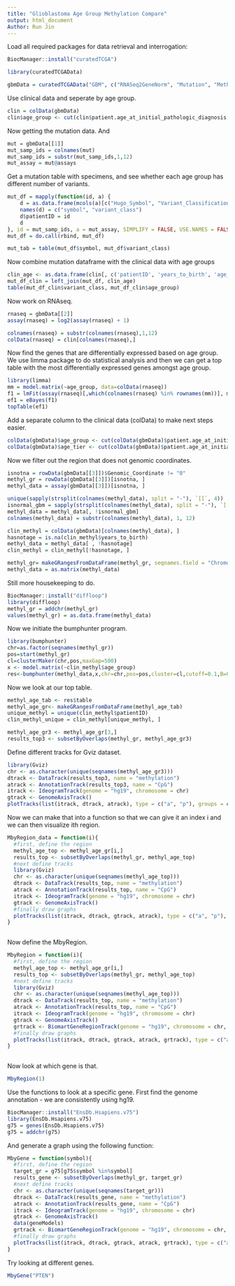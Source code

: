 ```yaml
---
title: "Glioblastoma Age Group Methylation Compare"
output: html_document
Author: Run Jin
---
```


Load all required packages for data retrieval and interrogation: 

```r

BiocManager::install("curatedTCGA")

library(curatedTCGAData)

gbmData = curatedTCGAData("GBM", c("RNASeq2GeneNorm", "Mutation", "Methylation_methyl450"), dry.run = FALSE)

```

Use clinical data and seperate by age group.

```r
clin = colData(gbmData)
clin$age_group <- cut(clin$patient.age_at_initial_pathologic_diagnosis, seq(20, 90, 10))

```

Now getting the mutation data. And 
```r
mut = gbmData[[1]]
mut_samp_ids = colnames(mut)
mut_samp_ids = substr(mut_samp_ids,1,12) 
mut_assay = mut@assays
```

Get a mutation table with specimens, and see whether each age group has different number of variants.

```r
mut_df = mapply(function(id, a) {
    d = as.data.frame(mcols(a)[c("Hugo_Symbol", "Variant_Classification")])
    names(d) = c("symbol", "variant_class")
    d$patientID = id
    d
}, id = mut_samp_ids, a = mut_assay, SIMPLIFY = FALSE, USE.NAMES = FALSE)
mut_df = do.call(rbind, mut_df)

mut_tab = table(mut_df$symbol, mut_df$variant_class)
```

Now combine mutation dataframe with the clinical data with age groups
```r
clin_age <- as.data.frame(clin[, c('patientID', 'years_to_birth', 'age_group', 'age_tier')])
mut_df_clin = left_join(mut_df, clin_age)
table(mut_df_clin$variant_class, mut_df_clin$age_group)
```

Now work on RNAseq.
```r
rnaseq = gbmData[[2]]
assay(rnaseq) = log2(assay(rnaseq) + 1)

colnames(rnaseq) = substr(colnames(rnaseq),1,12)   
colData(rnaseq) = clin[colnames(rnaseq),]
```

Now find the genes that are differentially expressed based on age group. We use limma package to do statistical analysis and then we can get a top table with the most differentially expressed genes amongst age group.
```r
library(limma)
mm = model.matrix(~age_group, data=colData(rnaseq))
f1 = lmFit(assay(rnaseq)[,which(colnames(rnaseq) %in% rownames(mm))], mm)
ef1 = eBayes(f1)
topTable(ef1)
```

Add a separate column to the clinical data (colData) to make next steps easier.
```r
colData(gbmData)$age_group <- cut(colData(gbmData)$patient.age_at_initial_pathologic_diagnosis, seq(20, 90, 10))
colData(gbmData)$age_tier <- cut(colData(gbmData)$patient.age_at_initial_pathologic_diagnosis, seq(20, 50, 70, 90))

```

Now we filter out the region that does not genomic coordinates.
```r
isnotna = rowData(gbmData[[3]])$Genomic_Coordinate != "0"
methyl_gr = rowData(gbmData[[3]])[isnotna, ]
methyl_data = assay(gbmData[[3]])[isnotna, ]

unique(sapply(strsplit(colnames(methyl_data), split = "-"), `[[`, 4))
isnormal_gbm = sapply(strsplit(colnames(methyl_data), split = "-"), `[[`, 4) == "11A"
methyl_data = methyl_data[, !isnormal_gbm]
colnames(methyl_data) = substr(colnames(methyl_data), 1, 12)

clin_methyl = colData(gbmData)[colnames(methyl_data), ]
hasnotage = is.na(clin_methyl$years_to_birth) 
methyl_data = methyl_data[ , !hasnotage]
clin_methyl = clin_methyl[!hasnotage, ]

methyl_gr= makeGRangesFromDataFrame(methyl_gr, seqnames.field = "Chromosome", start.field = "Genomic_Coordinate", end.field = "Genomic_Coordinate")
methyl_data = as.matrix(methyl_data)
```

Still more housekeeping to do.
```r
BiocManager::install("diffloop")
library(diffloop)
methyl_gr = addchr(methyl_gr)
values(methyl_gr) = as.data.frame(methyl_data)
```

Now we initiate the bumphunter program.
```r
library(bumphunter)
chr=as.factor(seqnames(methyl_gr)) 
pos=start(methyl_gr)
cl=clusterMaker(chr,pos,maxGap=500)
x <- model.matrix(~clin_methyl$age_group)
res<-bumphunter(methyl_data,x,chr=chr,pos=pos,cluster=cl,cutoff=0.1,B=0)
```

Now we look at our top table.
```r
methyl_age_tab <- res$table
methyl_age_gr<- makeGRangesFromDataFrame(methyl_age_tab)
unique_methyl = unique(clin_methyl$patientID)
clin_methyl_unique = clin_methyl[unique_methyl, ]

methyl_age_gr3 <- methyl_age_gr[3,]
results_top3 <- subsetByOverlaps(methyl_gr, methyl_age_gr3)
```
Define different tracks for Gviz dataset.

```r
library(Gviz)
chr <- as.character(unique(seqnames(methyl_age_gr3)))
dtrack <- DataTrack(results_top3, name = "methylation")
atrack <- AnnotationTrack(results_top3, name = "CpG")
itrack <- IdeogramTrack(genome = "hg19", chromosome = chr)
gtrack <- GenomeAxisTrack()
plotTracks(list(itrack, dtrack, atrack), type = c("a", "p"), groups = clin_methyl_unique$age_group, aggregateGroup = TRUE, aggregation = "max", legend=TRUE)
```

Now we can make that into a function so that we can give it an index i and we can then visualize ith region.

```r
MbyRegion_data = function(i){
  #first, define the region
  methyl_age_top <- methyl_age_gr[i,]
  results_top <- subsetByOverlaps(methyl_gr, methyl_age_top)
  #next define tracks 
  library(Gviz)
  chr <- as.character(unique(seqnames(methyl_age_top)))
  dtrack <- DataTrack(results_top, name = "methylation")
  atrack <- AnnotationTrack(results_top, name = "CpG")
  itrack <- IdeogramTrack(genome = "hg19", chromosome = chr)
  gtrack <- GenomeAxisTrack()
  #finally draw graphs
  plotTracks(list(itrack, dtrack, gtrack, atrack), type = c("a", "p"), groups = clin_methyl_unique$age_group, aggregateGroup = TRUE, aggregation = "max", legend=TRUE)
}
  
```

Now define the MbyRegion.
```r
MbyRegion = function(i){
  #first, define the region
  methyl_age_top <- methyl_age_gr[i,]
  results_top <- subsetByOverlaps(methyl_gr, methyl_age_top)
  #next define tracks 
  library(Gviz)
  chr <- as.character(unique(seqnames(methyl_age_top)))
  dtrack <- DataTrack(results_top, name = "methylation")
  atrack <- AnnotationTrack(results_top, name = "CpG")
  itrack <- IdeogramTrack(genome = "hg19", chromosome = chr)
  gtrack <- GenomeAxisTrack()
  grtrack <- BiomartGeneRegionTrack(genome = "hg19", chromosome = chr, start = start(methyl_age_top), end =end(methyl_age_top), name = "ENSEMBL", transcriptAnnotation = "symbol")
  #finally draw graphs
  plotTracks(list(itrack, dtrack, gtrack, atrack, grtrack), type = c("a", "p"), groups = clin_methyl_unique$age_group, aggregateGroup = TRUE, aggregation = "max", legend=TRUE)
}
  
```

Now look at which gene is that.
```r
MbyRegion(1)
```

Use the functions to look at a specific gene. First find the genome annotation - we are consistently using hg19.
```r
BiocManager::install("EnsDb.Hsapiens.v75")
library(EnsDb.Hsapiens.v75)
g75 = genes(EnsDb.Hsapiens.v75)
g75 = addchr(g75)
```

And generate a graph using the following function:

```r
MbyGene = function(symbol){
  #first, define the region
  target_gr = g75[g75$symbol %in%symbol]  
  results_gene <- subsetByOverlaps(methyl_gr, target_gr)
  #next define tracks 
  chr <- as.character(unique(seqnames(target_gr)))
  dtrack <- DataTrack(results_gene, name = "methylation")
  atrack <- AnnotationTrack(results_gene, name = "CpG")
  itrack <- IdeogramTrack(genome = "hg19", chromosome = chr)
  gtrack <- GenomeAxisTrack()
  data(geneModels)
  grtrack <- BiomartGeneRegionTrack(genome = "hg19", chromosome = chr, start = start(results_gene), end =end(results_gene), name = "ENSEMBL", transcriptAnnotation = "symbol")
  #finally draw graphs
  plotTracks(list(itrack, dtrack, gtrack, atrack, grtrack), type = c("a", "p"), groups = clin_methyl_unique$age_group, aggregateGroup = TRUE, aggregation = "max", legend=TRUE)
}
```

Try looking at different genes.
```r
MbyGene("PTEN")
```
